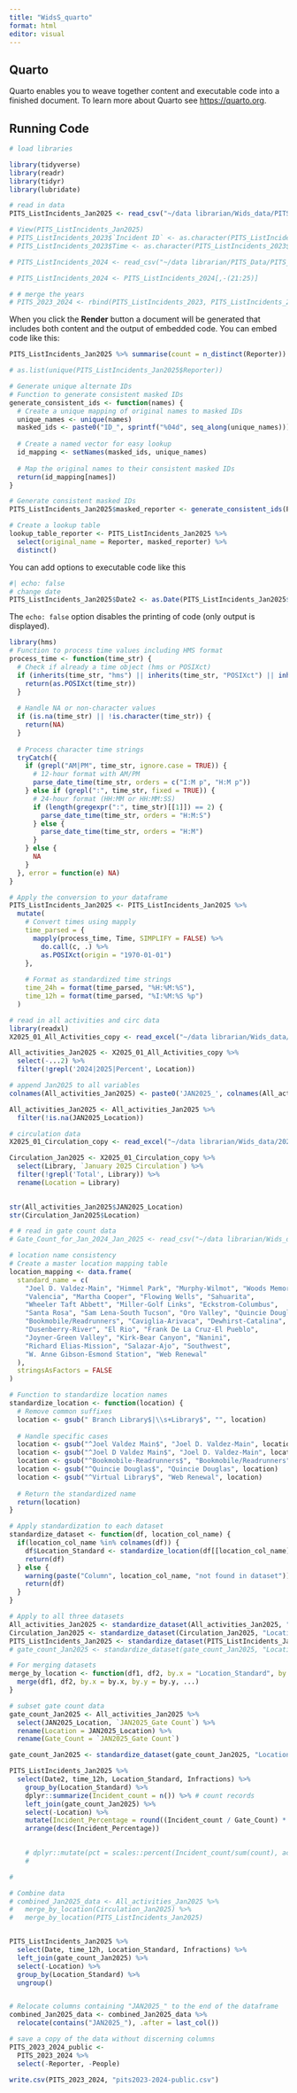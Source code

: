 ---
title: "WidsS_quarto"
format: html
editor: visual
---

## Quarto

Quarto enables you to weave together content and executable code into a finished document. To learn more about Quarto see <https://quarto.org>.

## Running Code
```{r}
# load libraries 

library(tidyverse)
library(readr)
library(tidyr)
library(lubridate)
```


```{r}
# read in data
PITS_ListIncidents_Jan2025 <- read_csv("~/data librarian/Wids_data/PITS_ListIncidents_Jan2025.csv")

# View(PITS_ListIncidents_Jan2025)
# PITS_ListIncidents_2023$`Incident ID` <- as.character(PITS_ListIncidents_2023$`Incident ID`)
# PITS_ListIncidents_2023$Time <- as.character(PITS_ListIncidents_2023$Time)

# PITS_ListIncidents_2024 <- read_csv("~/data librarian/PITS_Data/PITS_ListIncidents_2024.csv")

# PITS_ListIncidents_2024 <- PITS_ListIncidents_2024[,-(21:25)] 

# # merge the years
# PITS_2023_2024 <- rbind(PITS_ListIncidents_2023, PITS_ListIncidents_2024)

```

When you click the **Render** button a document will be generated that includes both content and the output of embedded code. You can embed code like this:

```{r}

PITS_ListIncidents_Jan2025 %>% summarise(count = n_distinct(Reporter))

# as.list(unique(PITS_ListIncidents_Jan2025$Reporter))

```


```{r}
# Generate unique alternate IDs
# Function to generate consistent masked IDs
generate_consistent_ids <- function(names) {
  # Create a unique mapping of original names to masked IDs
  unique_names <- unique(names)
  masked_ids <- paste0("ID_", sprintf("%04d", seq_along(unique_names)))
  
  # Create a named vector for easy lookup
  id_mapping <- setNames(masked_ids, unique_names)
  
  # Map the original names to their consistent masked IDs
  return(id_mapping[names])
}

# Generate consistent masked IDs
PITS_ListIncidents_Jan2025$masked_reporter <- generate_consistent_ids(PITS_ListIncidents_Jan2025$Reporter)

# Create a lookup table
lookup_table_reporter <- PITS_ListIncidents_Jan2025 %>%
  select(original_name = Reporter, masked_reporter) %>%
  distinct()

```

You can add options to executable code like this

```{r}
#| echo: false
# change date 
PITS_ListIncidents_Jan2025$Date2 <- as.Date(PITS_ListIncidents_Jan2025$Date, format = "%m/%d/%Y")


```

The `echo: false` option disables the printing of code (only output is displayed).
```{r}
library(hms) 
# Function to process time values including HMS format
process_time <- function(time_str) {
  # Check if already a time object (hms or POSIXct)
  if (inherits(time_str, "hms") || inherits(time_str, "POSIXct") || inherits(time_str, "POSIXlt")) {
    return(as.POSIXct(time_str))
  }
  
  # Handle NA or non-character values
  if (is.na(time_str) || !is.character(time_str)) {
    return(NA)
  }
  
  # Process character time strings
  tryCatch({
    if (grepl("AM|PM", time_str, ignore.case = TRUE)) {
      # 12-hour format with AM/PM
      parse_date_time(time_str, orders = c("I:M p", "H:M p"))
    } else if (grepl(":", time_str, fixed = TRUE)) {
      # 24-hour format (HH:MM or HH:MM:SS)
      if (length(gregexpr(":", time_str)[[1]]) == 2) {
        parse_date_time(time_str, orders = "H:M:S")
      } else {
        parse_date_time(time_str, orders = "H:M")
      }
    } else {
      NA
    }
  }, error = function(e) NA)
}

# Apply the conversion to your dataframe
PITS_ListIncidents_Jan2025 <- PITS_ListIncidents_Jan2025 %>%
  mutate(
    # Convert times using mapply
    time_parsed = {
      mapply(process_time, Time, SIMPLIFY = FALSE) %>%
        do.call(c, .) %>%
        as.POSIXct(origin = "1970-01-01")
    },
    
    # Format as standardized time strings
    time_24h = format(time_parsed, "%H:%M:%S"),
    time_12h = format(time_parsed, "%I:%M:%S %p")
  )
```

```{r}
# read in all activities and circ data
library(readxl)
X2025_01_All_Activities_copy <- read_excel("~/data librarian/Wids_data/2025-01 All Activities_copy.xlsx")

All_activities_Jan2025 <- X2025_01_All_Activities_copy %>% 
  select(-...2) %>% 
  filter(!grepl('2024|2025|Percent', Location))

# append Jan2025 to all variables
colnames(All_activities_Jan2025) <- paste0('JAN2025_', colnames(All_activities_Jan2025))

All_activities_Jan2025 <- All_activities_Jan2025 %>% 
  filter(!is.na(JAN2025_Location))

# circulation data
X2025_01_Circulation_copy <- read_excel("~/data librarian/Wids_data/2025-01 Circulation_copy.xlsx")

Circulation_Jan2025 <- X2025_01_Circulation_copy %>% 
  select(Library, `January 2025 Circulation`) %>% 
  filter(!grepl('Total', Library)) %>% 
  rename(Location = Library) 
  

```

```{r}
str(All_activities_Jan2025$JAN2025_Location)
str(Circulation_Jan2025$Location)
```


```{r}
# # read in gate count data
# Gate_Count_for_Jan_2024_Jan_2025 <- read_csv("~/data librarian/Wids_data/Gate Count for Jan 2024 - Jan 2025.csv")
```
```{r}
# location name consistency 
# Create a master location mapping table
location_mapping <- data.frame(
  standard_name = c(
    "Joel D. Valdez-Main", "Himmel Park", "Murphy-Wilmot", "Woods Memorial",
    "Valencia", "Martha Cooper", "Flowing Wells", "Sahuarita",
    "Wheeler Taft Abbett", "Miller-Golf Links", "Eckstrom-Columbus",
    "Santa Rosa", "Sam Lena-South Tucson", "Oro Valley", "Quincie Douglas",
    "Bookmobile/Readrunners", "Caviglia-Arivaca", "Dewhirst-Catalina", 
    "Dusenberry-River", "El Rio", "Frank De La Cruz-El Pueblo",
    "Joyner-Green Valley", "Kirk-Bear Canyon", "Nanini", 
    "Richard Elias-Mission", "Salazar-Ajo", "Southwest",
    "W. Anne Gibson-Esmond Station", "Web Renewal"
  ),
  stringsAsFactors = FALSE
)

# Function to standardize location names
standardize_location <- function(location) {
  # Remove common suffixes
  location <- gsub(" Branch Library$|\\s+Library$", "", location)
  
  # Handle specific cases
  location <- gsub("^Joel Valdez Main$", "Joel D. Valdez-Main", location)
  location <- gsub("^Joel D Valdez Main$", "Joel D. Valdez-Main", location)
  location <- gsub("^Bookmobile-Readrunners$", "Bookmobile/Readrunners", location)
  location <- gsub("^Quincie Douglas$", "Quincie Douglas", location)
  location <- gsub("^Virtual Library$", "Web Renewal", location)
  
  # Return the standardized name
  return(location)
}

# Apply standardization to each dataset
standardize_dataset <- function(df, location_col_name) {
  if(location_col_name %in% colnames(df)) {
    df$Location_Standard <- standardize_location(df[[location_col_name]])
    return(df)
  } else {
    warning(paste("Column", location_col_name, "not found in dataset"))
    return(df)
  }
}

# Apply to all three datasets
All_activities_Jan2025 <- standardize_dataset(All_activities_Jan2025, "JAN2025_Location")
Circulation_Jan2025 <- standardize_dataset(Circulation_Jan2025, "Location")
PITS_ListIncidents_Jan2025 <- standardize_dataset(PITS_ListIncidents_Jan2025, "Location")
# gate_count_Jan2025 <- standardize_dataset(gate_count_Jan2025, "Location")

# For merging datasets
merge_by_location <- function(df1, df2, by.x = "Location_Standard", by.y = "Location_Standard", ...) {
  merge(df1, df2, by.x = by.x, by.y = by.y, ...)
}

```

```{r}
# subset gate count data 
gate_count_Jan2025 <- All_activities_Jan2025 %>% 
  select(JAN2025_Location, `JAN2025_Gate Count`) %>% 
  rename(Location = JAN2025_Location) %>% 
  rename(Gate_Count = `JAN2025_Gate Count`)

gate_count_Jan2025 <- standardize_dataset(gate_count_Jan2025, "Location")

```



```{r}

PITS_ListIncidents_Jan2025 %>% 
  select(Date2, time_12h, Location_Standard, Infractions) %>% 
    group_by(Location_Standard) %>% 
    dplyr::summarize(Incident_count = n()) %>% # count records
    left_join(gate_count_Jan2025) %>% 
    select(-Location) %>%
    mutate(Incident_Percentage = round((Incident_count / Gate_Count) * 100, 3)) %>% 
    arrange(desc(Incident_Percentage))
    

    # dplyr::mutate(pct = scales::percent(Incident_count/sum(count), accuracy = 0.1)) %>%
    # 

```


```{r}

#   
```


```{r}
# Combine data
# combined_Jan2025_data <- All_activities_Jan2025 %>%
#   merge_by_location(Circulation_Jan2025) %>% 
#   merge_by_location(PITS_ListIncidents_Jan2025) 


PITS_ListIncidents_Jan2025 %>% 
  select(Date, time_12h, Location_Standard, Infractions) %>% 
  left_join(gate_count_Jan2025) %>%
  select(-Location) %>% 
  group_by(Location_Standard) %>% 
  ungroup()
```

```{r}

```


```{r}
# Relocate columns containing "JAN2025_" to the end of the dataframe
combined_Jan2025_data <- combined_Jan2025_data %>%
  relocate(contains("JAN2025_"), .after = last_col())

```


```{r}
# save a copy of the data without discerning columns
PITS_2023_2024_public <- 
  PITS_2023_2024 %>%
  select(-Reporter, -People)

write.csv(PITS_2023_2024, "pits2023-2024-public.csv")

```

